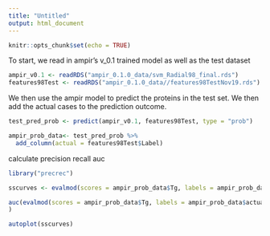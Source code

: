 ```yaml
---
title: "Untitled"
output: html_document
---
```


```r
knitr::opts_chunk$set(echo = TRUE)
```


To start, we read in ampir's v_0.1 trained model as well as the test dataset
```r
ampir_v0.1 <- readRDS("ampir_0.1.0_data/svm_Radial98_final.rds")
features98Test <- readRDS("ampir_0.1.0_data//features98TestNov19.rds")
```

We then use the ampir model to predict the proteins in the test set. We then add the actual cases to the prediction outcome.
```r
test_pred_prob <- predict(ampir_v0.1, features98Test, type = "prob")

ampir_prob_data<- test_pred_prob %>%
  add_column(actual = features98Test$Label)
```

calculate precision recall auc
```r

library("precrec")

sscurves <- evalmod(scores = ampir_prob_data$Tg, labels = ampir_prob_data$actual)

auc(evalmod(scores = ampir_prob_data$Tg, labels = ampir_prob_data$actual)
)

autoplot(sscurves)
```


